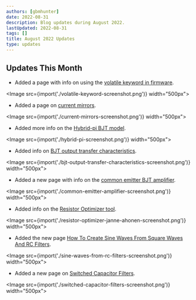 ```yaml
---
authors: [gbmhunter]
date: 2022-08-31
description: Blog updates during August 2022.
lastUpdated: 2022-08-31
tags: []
title: August 2022 Updates
type: updates
---
```


## Updates This Month

* Added a page with info on using the [volatile keyword in firmware](/programming/languages/c/embedded-systems-and-the-volatile-keyword/).

<Image src={import('./volatile-keyword-screenshot.png')} width="500px"></Image>

* Added a page on [current mirrors](/electronics/components/current-mirrors/).

<Image src={import('./current-mirrors-screenshot.png')} width="500px"></Image>

* Added more info on the [Hybrid-pi BJT model](/electronics/components/transistors/bipolar-junction-transistors-bjts/#hybrid-pi-transistor-model).

<Image src={import('./hybrid-pi-screenshot.png')} width="500px"></Image>

* Added info on [BJT output transfer characteristics](/electronics/components/transistors/bipolar-junction-transistors-bjts/#output-characteristics).

<Image src={import('./bjt-output-transfer-characteristics-screenshot.png')} width="500px"></Image>

* Added a new page with info on the [common emitter BJT amplifier](/electronics/circuit-design/bjt-common-emitter-amplifier/).

<Image src={import('./common-emitter-amplifier-screenshot.png')} width="500px"></Image>

* Added info on the [Resistor Optimizer tool](/electronics/components/resistors/#resistor-optimizer-tool).

<Image src={import('./resistor-optimizer-janne-ahonen-screenshot.png')} width="500px"></Image>

* Added the new page [How To Create Sine Waves From Square Waves And RC Filters](/electronics/circuit-design/how-to-create-sine-waves-from-square-waves-and-rc-filters/).

<Image src={import('./sine-waves-from-rc-filters-screenshot.png')} width="500px"></Image>

* Added a new page on [Switched Capacitor Filters](/electronics/components/switched-capacitor-filters/).

<Image src={import('./switched-capacitor-filters-screenshot.png')} width="500px"></Image>
